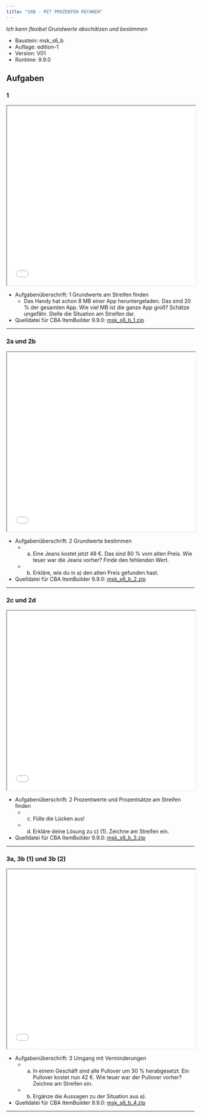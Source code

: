 ```yaml
---
title: "S6B - MIT PROZENTEN RECHNEN"
---
```


*Ich kann flexibel Grundwerte abschätzen und bestimmen* 


::: {.callout-note collapse="true"  title="Bausteinversion"}


* Baustein: msk_s6_b 
* Auflage: edition-1 
* Version: V01 
* Runtime: 9.9.0 
:::

## Aufgaben


### 1
```{=html}
<iframe width="100%" height="480"
src="../oer/edition-1/V01/9.9.0/msk_s6_b/msk_s6_b_1/viewer.html"></iframe>
```


::: {.callout-tip collapse="true"  title="Details"}


* Aufgabenüberschrift: 1 Grundwerte am Streifen finden
	 - Das Handy hat schon 8 MB einer App heruntergeladen. Das sind 20 % der gesamten App. Wie viel MB ist die ganze App groß? Schätze ungefähr. Stelle die Situation am Streifen dar.
* Quelldatei für CBA ItemBuilder 9.9.0: [msk_s6_b_1.zip](../oer/edition-1/V01/9.9.0/msk_s6_b/msk_s6_b_1/msk_s6_b_1.zip) 
:::
<hr noshade/>

### 2a und 2b
```{=html}
<iframe width="100%" height="480"
src="../oer/edition-1/V01/9.9.0/msk_s6_b/msk_s6_b_2/viewer.html"></iframe>
```


::: {.callout-tip collapse="true"  title="Details"}


* Aufgabenüberschrift: 2 Grundwerte bestimmen
	 - a) Eine Jeans kostet jetzt 48 €. Das sind 80 % vom alten Preis. Wie teuer war die Jeans vorher? Finde den fehlenden Wert.
	 - b) Erkläre, wie du in a) den alten Preis gefunden hast.
* Quelldatei für CBA ItemBuilder 9.9.0: [msk_s6_b_2.zip](../oer/edition-1/V01/9.9.0/msk_s6_b/msk_s6_b_2/msk_s6_b_2.zip) 
:::
<hr noshade/>

### 2c und 2d
```{=html}
<iframe width="100%" height="480"
src="../oer/edition-1/V01/9.9.0/msk_s6_b/msk_s6_b_3/viewer.html"></iframe>
```


::: {.callout-tip collapse="true"  title="Details"}


* Aufgabenüberschrift: 2 Prozentwerte und Prozentsätze am Streifen finden
	 - c) Fülle die Lücken aus!
	 - d) Erkläre deine Lösung zu c) (1). Zeichne am Streifen ein.
* Quelldatei für CBA ItemBuilder 9.9.0: [msk_s6_b_3.zip](../oer/edition-1/V01/9.9.0/msk_s6_b/msk_s6_b_3/msk_s6_b_3.zip) 
:::
<hr noshade/>

### 3a, 3b (1) und 3b (2)
```{=html}
<iframe width="100%" height="480"
src="../oer/edition-1/V01/9.9.0/msk_s6_b/msk_s6_b_4/viewer.html"></iframe>
```


::: {.callout-tip collapse="true"  title="Details"}


* Aufgabenüberschrift: 3 Umgang mit Verminderungen
	 - a) In einem Geschäft sind alle Pullover um 30 % herabgesetzt. Ein Pullover kostet nun 42 €. Wie teuer war der Pullover vorher? Zeichne am Streifen ein.
	 - b) Ergänze die Aussagen zu der Situation aus a).
* Quelldatei für CBA ItemBuilder 9.9.0: [msk_s6_b_4.zip](../oer/edition-1/V01/9.9.0/msk_s6_b/msk_s6_b_4/msk_s6_b_4.zip) 
:::
<hr noshade/>


